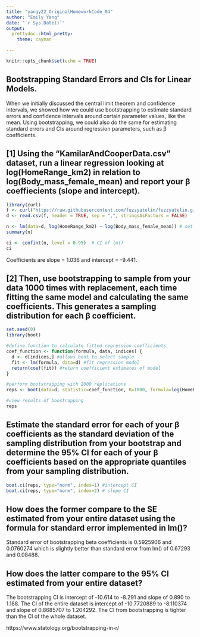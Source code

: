 ```yaml
---
title: "yangy22_OriginalHomeworkCode_04"
author: "Emily Yang"
date: "`r Sys.Date()`"
output: 
  prettydoc::html_pretty:
    theme: cayman

---
```


```r
knitr::opts_chunk$set(echo = TRUE)
```

## Bootstrapping Standard Errors and CIs for Linear Models.

When we initially discussed the central limit theorem and confidence intervals, we showed how we could use bootstrapping to estimate standard errors and confidence intervals around certain parameter values, like the mean. Using bootstrapping, we could also do the same for estimating standard errors and CIs around regression parameters, such as β coefficients.

## [1] Using the “KamilarAndCooperData.csv” dataset, run a linear regression looking at log(HomeRange_km2) in relation to log(Body_mass_female_mean) and report your β coeffiecients (slope and intercept).

```r
library(curl)
f <- curl("https://raw.githubusercontent.com/fuzzyatelin/fuzzyatelin.github.io/master/AN588_Fall23/KamilarAndCooperData.csv")
d <- read.csv(f, header = TRUE, sep = ",", stringsAsFactors = FALSE)

n <- lm(data=d, log(HomeRange_km2) ~ log(Body_mass_female_mean)) # set up model
summary(n)

ci <- confint(n, level = 0.95)  # CI of lm()
ci
```
Coefficients are slope = 1.036 and intercept = -9.441.


## [2] Then, use bootstrapping to sample from your data 1000 times with replacement, each time fitting the same model and calculating the same coefficients. This generates a sampling distribution for each β coefficient.


```r
set.seed(0)
library(boot)

#define function to calculate fitted regression coefficients
coef_function <- function(formula, data, indices) {
  d <- d[indices,] #allows boot to select sample
  fit <- lm(formula, data=d) #fit regression model
  return(coef(fit)) #return coefficient estimates of model
}

#perform bootstrapping with 2000 replications
reps <- boot(data=d, statistic=coef_function, R=1000, formula=log(HomeRange_km2) ~ log(Body_mass_female_mean))

#view results of boostrapping
reps
```

## Estimate the standard error for each of your β coefficients as the standard deviation of the sampling distribution from your bootstrap and determine the 95% CI for each of your β coefficients based on the appropriate quantiles from your sampling distribution.

```r

boot.ci(reps, type="norm", index=1) #intercept CI
boot.ci(reps, type="norm", index=2) # slope CI
```


## How does the former compare to the SE estimated from your entire dataset using the formula for standard error implemented in lm()?<br>

Standard error of bootstrapping beta coefficients is 0.5925906 and 0.0760274 which is slightly better than standard error from lm() of 0.67293 and 0.08488. <br>

## How does the latter compare to the 95% CI estimated from your entire dataset? <br> 

The bootstrapping CI is intercept of -10.614 to -8.291 and slope of 0.890 to  1.188. The CI of the entire dataset is intercept of -10.7720889 to -8.110374 and slope of 0.8685707 to 1.204292. The CI from bootstrapping is tighter than the CI of the whole dataset. 


https://www.statology.org/bootstrapping-in-r/